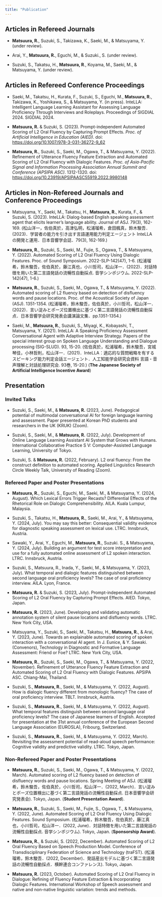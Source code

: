 ```yaml
---
title: "Publication"
---
```


## **Articles in Refereed Journals**

-   **Matsuura, R.**, Suzuki, S., Takizawa, K., Saeki, M., & Matsuyama, Y. (under review).

-   Arai, Y., **Matsuura, R.**, Eguchi, M., & Suzuki., S. (under review).

-   Suzuki, S., Takatsu, H., **Matsuura, R**., Koyama, M., Saeki, M., & Matsuyama, Y. (under review).

## **Articles in Refereed Conference Proceedings**

-   Saeki, M., Takatsu, H., Kurata, F., Suzuki, S., Eguchi, M., **Matsuura, R.**, Takizawa, K., Yoshikawa, S., & Matsuyama, Y. (in press). InteLLA: Intelligent Language Learning Assistant for Assessing Language Proficiency Through Interviews and Roleplays. Proceedings of SIGDIAL 2024. SIGDIAL 2024.

-   **Matsuura, R.** & Suzuki, S. (2023). Prompt-independent Automated Scoring of L2 Oral Fluency by Capturing Prompt Effects. *Proc. of Artificial Intelligence in Education (AIED)*. doi: <https://doi.org/10.1007/978-3-031-36272-9_62>

-   **Matsuura, R.**, Suzuki, S., Saeki, M., Ogawa, T., & Matsuyama, Y. (2022). Refinement of Utterance Fluency Feature Extraction and Automated Scoring of L2 Oral Fluency with Dialogic Features. *Proc. of Asia-Pacific Signal and Information Processing Association Annual Summit and Conference (APSIPA ASC)*. 1312-1320. doi: <https://doi.org/10.23919/APSIPAASC55919.2022.9980148>

## Articles in Non-Refereed Journals and Conference Proceedings

-   Matsuyama, Y., Saeki, M., Takatsu, H., **Matsuura, R.**, Kurata, F., & Suzuki, S. (2023). InteLLA: Dialog-based English speaking assessment agent that elicits learner’s language ability. Journal of ASJ. 79(3), 162-169. (松山洋一，佐伯真於，高津弘明，松浦瑠希，倉田楓真，鈴木駿吾．(2023)．学習者の能力を引き出す言語運用能力判定エージェント InteLLA の開発と運用．日本音響学会誌．79(3), 162-169.)

-   **Matsuura, R.**, Suzuki, S., Saeki, M., Fujie, S., Ogawa, T., & Matsuyama, Y. (2022). Automated Scoring of L2 Oral Fluency Using Dialogic Features. Proc. of Sound Symposium. 2022-SLP-142(47), 1-6. (松浦瑠希，鈴木駿吾，佐伯真於，藤江真也，小川哲司，松山洋一．(2022)．対話特徴を用いた第二言語発話の流暢性自動採点. 音学シンポジウム. 2022-SLP-142(47), 1-6.)

-   **Matsuura, R.**, Suzuki, S., Saeki, M., Ogawa, T., & Matsuyama, Y. (2022). Automated scoring of L2 fluency based on detection of disfluency words and pause locations. Proc. of the Acoustical Society of Japan (ASJ). 1351-1354. (松浦瑠希，鈴木駿吾，佐伯真於，小川哲司，松山洋一．(2022)．言い淀みとポーズ位置検出に基づく第二言語発話の流暢性自動採点．日本音響学会研究発表会講演論文集．pp.1351-1354.)

-   Saeki, M., **Matsuura, R.**, Suzuki, S., Miyagi, K., Kobayashi, T., Matsuyama, Y. (2021). InteLLA: A Speaking Proficiency Assessment Conversational Agent with Adaptive Interview Strategy. Papers of the special interest group on Spoken Language Understanding and Dialogue processing (SIG-SLUD). 93, 15-20. (佐伯真於，松浦瑠希，鈴木駿吾，宮城琴佳，小林哲則，松山洋一．(2021)．InteLLA：適応的な質問戦略を有するスピーキング能力判定会話エージェント．人工知能学会研究会資料 言語・音声理解と対話処理研究会. 93巻, 15-20.) (**The Japanese Society of Artificial Intelligence Incentive Award**)

## Presentation

### Invited Talks

-   Suzuki, S., Saeki, M., & **Matsuura, R.** (2023, June). Pedagogical potential of multimodal conversational AI for foreign language learning and assessment. Paper presented at Korean PhD students and researchers in the UK (KRUK) (Zoom).

-   Suzuki, S., Saeki, M., & **Matsuura, R.** (2022, July). Development of Online Language Learning Assistant AI System that Grows with Humans. International Collaborative Practice S V: Computer-Assisted Language Learning, University of Tokyo.

-   Suzuki, S. & **Matsuura, R.** (2022, February). L2 oral fluency: From the construct definition to automated scoring. Applied Linguistics Research Circle Weekly Talk, University of Reading (Zoom).

### Refereed Paper and Poster Presentations

-   **Matsuura, R.**, Suzuki, S., Eguchi, M., Saeki, M., & Matsuyama, Y. (2024, August). Which Lexical Errors Trigger Recasts? Differential Effects of the Rhetorical Role on Dialogic Comprehensibility. AILA. Kuala Lumpur, Malaysia.

-   Suzuki, S., Takatsu, H., **Matsuura, R.**, Saeki, M., Arai, Y., & Matsuyama, Y. (2024, July). You may say this better: Consequential validity evidence for diagnostic speaking assessment on lexical use. LTRC. Innsbruck, Austria.

-   Sawaki, Y., Arai, Y., Eguchi, M., **Matsuura, R.**, Suzuki. S., & Matsuyama, Y. (2024, July). Building an argument for test score interpretation and use for a fully automated online assessment of L2 spoken interaction. LTRC. Innsbruck, Austria.

-   Suzuki, S., Matsuura, R., Inada, Y., Saeki, M., & Matsuyama, Y. (2023, July). What temporal and dialogic features distinguished between second language oral proficiency levels? The case of oral proficiency interview. AILA. Lyon, France.

-   **Matsuura, R.** & Suzuki, S. (2023, July). Prompt-independent Automated Scoring of L2 Oral Fluency by Capturing Prompt Effects. AIED. Tokyo, Japan.

-   **Matsuura, R.** (2023, June). Developing and validating automatic annotation system of silent pause locations and disfluency words. LTRC. New York City, USA.

-   Matsuyama, Y., Suzuki, S., Saeki, M., Takatsu, H., **Matsuura, R.**, & Arai, Y. (2023, June). Towards an explainable automated scoring of spoken interaction with a conversational AI agent. In J. Eunice, & Y. Sawaki. (Convenors), Technology in Diagnostic and Formative Language Assessment: Friend or Foe? LTRC. New York City, USA.

-   **Matsuura, R.**, Suzuki, S., Saeki, M., Ogawa, T., & Matsuyama, Y. (2022, November). Refinement of Utterance Fluency Feature Extraction and Automated Scoring of L2 Oral Fluency with Dialogic Features. APSIPA ASC. Chiang-Mai, Thailand.

-   Suzuki, S., **Matsuura, R.**, Saeki, M., & Matsuyama, Y. (2022, August). How is dialogic fluency different from monologic fluency? The case of oral proficiency interview. TBLT. Innsbruck, Austria.

-   Suzuki, S., **Matsuura, R.**, Saeki, M., & Matsuyama, Y. (2022, August). What temporal features distinguish between second language oral proficiency levels? The case of Japanese learners of English. Accepted for presentation at the 31st annual conference of the European Second Language Association (EUROSLA), Fribourg, Switzerland.

-   Suzuki, S., **Matsuura, R.**, Saeki, M., & Matsuyama, Y. (2022, March). Revisiting the assessment potential of read-aloud speech performance: Cognitive validity and predictive validity. LTRC. Tokyo, Japan.

### Non-Refereed Paper and Poster Presentations

-   **Matsuura, R.**, Suzuki, S., Saeki, M., Ogawa, T., & Matsuyama, Y. (2022, March). Automated scoring of L2 fluency based on detection of disfluency words and pause locations. Spring Meeting of ASJ. (松浦瑠希，鈴木駿吾，佐伯真於，小川哲司，松山洋一．(2022, March)．言い淀みとポーズ位置検出に基づく第二言語発話の流暢性自動採点. 日本音響学会研究発表会). Tokyo, Japan. (**Student Presentation Award**).

-   **Matsuura, R.**, Suzuki, S., Saeki, M., Fujie, S., Ogawa, T., & Matsuyama, Y. (2022, June). Automated Scoring of L2 Oral Fluency Using Dialogic Features. Sound Symposium. (松浦瑠希，鈴木駿吾，佐伯真於，藤江真也，小川哲司，松山洋一．(2022, June)．対話特徴を用いた第二言語発話の流暢性自動採点. 音学シンポジウム). Tokyo, Japan. (**Sponsorship Award**).

-   **Matsuura, R.**, & Suzuki, S. (2022, December). Automated Scoring of L2 Oral Fluency Based on Speech Production Model. Conference of Transdisciplinary Federation of Science and Technology (traFST). (松浦瑠希，鈴木駿吾．(2022, December)．発話産出モデルに基づく第二言語発話の流暢性自動採点．横幹連合コンファレンス). Tokyo, Japan.

-   **Matsuura, R.** (2023, October). Automated Scoring of L2 Oral Fluency in Dialogue: Refining of Fluency Feature Extraction & Incorporating Dialogic Features. International Workshop of Speech assessment and native and non-native linguistic variation: trends and methods.
